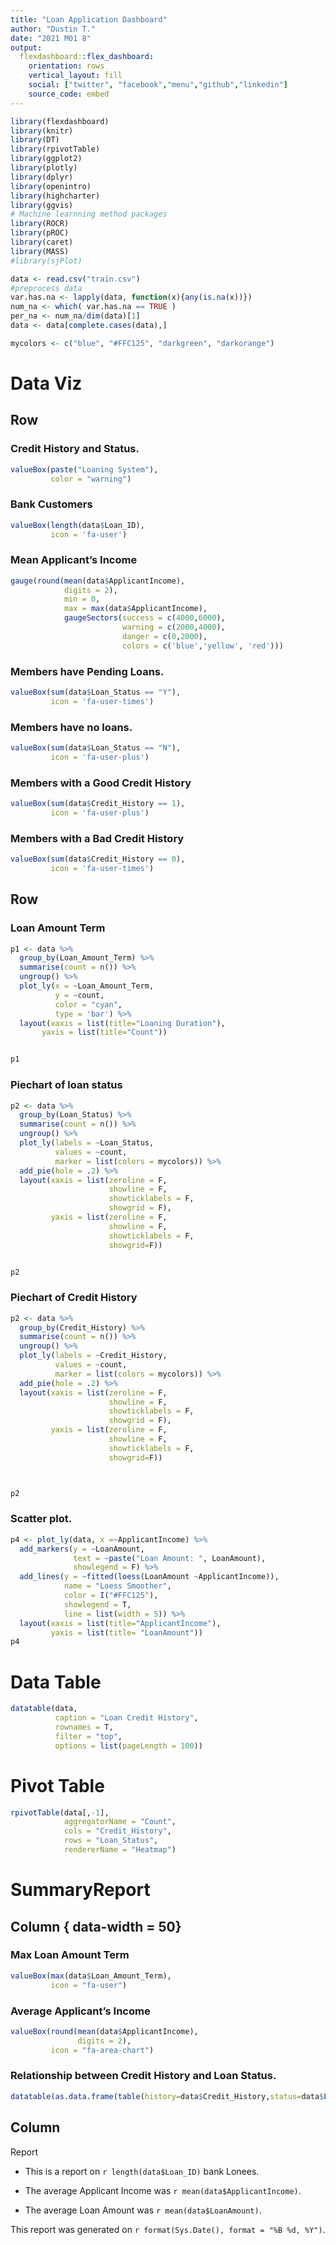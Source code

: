 ---
title: "Loan Application Dashboard"
author: "Dustin T."
date: "2021 M01 8"
output: 
  flexdashboard::flex_dashboard:
    orientation: rows
    vertical_layout: fill
    social: ["twitter", "facebook","menu","github","linkedin"]
    source_code: embed
---


```{r setup, include=FALSE}
library(flexdashboard)
library(knitr)
library(DT)
library(rpivotTable)
library(ggplot2)
library(plotly)
library(dplyr)
library(openintro)
library(highcharter)
library(ggvis)
# Machine learnning method packages
library(ROCR)
library(pROC)
library(caret)
library(MASS)
#library(sjPlot)
```

```{r readDat}
data <- read.csv("train.csv")
#preprocess data
var.has.na <- lapply(data, function(x){any(is.na(x))})
num_na <- which( var.has.na == TRUE )	
per_na <- num_na/dim(data)[1] 
data <- data[complete.cases(data),]
```

```{r}
mycolors <- c("blue", "#FFC125", "darkgreen", "darkorange")
```

Data Viz {data-icon="fa-globe"}
==========================================

Row
------------------------------------------


### Credit History and Status.

```{r introduction}
valueBox(paste("Loaning System"),
         color = "warning")
```


### Bank Customers

```{r total_customers}
valueBox(length(data$Loan_ID),
         icon = 'fa-user')
```


### **Mean Applicant's Income**

```{r somegauges}
gauge(round(mean(data$ApplicantIncome),
            digits = 2),
            min = 0,
            max = max(data$ApplicantIncome),
            gaugeSectors(success = c(4000,6000),
                         warning = c(2000,4000),
                         danger = c(0,2000),
                         colors = c('blue','yellow', 'red')))
```


### Members have Pending Loans.

```{r}
valueBox(sum(data$Loan_Status == "Y"),
         icon = 'fa-user-times')
```


### Members have no loans.

```{r Loan_status}
valueBox(sum(data$Loan_Status == "N"),
         icon = 'fa-user-plus')

```


### Members with a Good Credit History

```{r Credit History}
valueBox(sum(data$Credit_History == 1),
         icon = 'fa-user-plus')

```


### Members with a Bad Credit History

```{r Florida}
valueBox(sum(data$Credit_History == 0),
         icon = 'fa-user-times')
```


Row
----------------------------------


### Loan Amount Term

```{r term}
p1 <- data %>%
  group_by(Loan_Amount_Term) %>%
  summarise(count = n()) %>%
  ungroup() %>%
  plot_ly(x = ~Loan_Amount_Term,
          y = ~count,
          color = "cyan",
          type = 'bar') %>%
  layout(xaxis = list(title="Loaning Duration"),
       yaxis = list(title="Count"))


p1
```


### Piechart of loan status

```{r pie1}
p2 <- data %>%
  group_by(Loan_Status) %>%
  summarise(count = n()) %>%
  ungroup() %>%
  plot_ly(labels = ~Loan_Status,
          values = ~count,
          marker = list(colors = mycolors)) %>%
  add_pie(hole = .2) %>%
  layout(xaxis = list(zeroline = F,
                      showline = F,
                      showticklabels = F,
                      showgrid = F),
         yaxis = list(zeroline = F,
                      showline = F,
                      showticklabels = F,
                      showgrid=F))


p2

```


### Piechart of Credit History

```{r boxplot}
p2 <- data %>%
  group_by(Credit_History) %>%
  summarise(count = n()) %>%
  ungroup() %>%
  plot_ly(labels = ~Credit_History,
          values = ~count,
          marker = list(colors = mycolors)) %>%
  add_pie(hole = .2) %>%
  layout(xaxis = list(zeroline = F,
                      showline = F,
                      showticklabels = F,
                      showgrid = F),
         yaxis = list(zeroline = F,
                      showline = F,
                      showticklabels = F,
                      showgrid=F))



p2

```

### Scatter plot.

```{r}
p4 <- plot_ly(data, x =~ApplicantIncome) %>%
  add_markers(y = ~LoanAmount,
              text = ~paste("Loan Amount: ", LoanAmount),
              showlegend = F) %>%
  add_lines(y = ~fitted(loess(LoanAmount ~ApplicantIncome)),
            name = "Loess Smoother",
            color = I("#FFC125"),
            showlegend = T,
            line = list(width = 5)) %>%
  layout(xaxis = list(title="ApplicantIncome"),
         yaxis = list(title= "LoanAmount"))
p4

```


Data Table {data-icon="fa-wrench"}
===========================================
```{r}
datatable(data,
          caption = "Loan Credit History",
          rownames = T,
          filter = "top",
          options = list(pageLength = 100))
```

Pivot Table {data-icon="fa-sort-amount-desc"}
=============================================
```{r}
rpivotTable(data[,-1], 
            aggregatorName = "Count",
            cols = "Credit_History",
            rows = "Loan_Status",
            rendererName = "Heatmap")
```

SummaryReport {data-orientation=columns, data-icon="fa-diamond"} 
============================================
Column { data-width = 50}
----------------------------------------

### Max Loan Amount Term

```{r}
valueBox(max(data$Loan_Amount_Term),
         icon = "fa-user")
```

### Average Applicant's Income

```{r}
valueBox(round(mean(data$ApplicantIncome),
               digits = 2),
         icon = "fa-area-chart")
```

### Relationship between Credit History and Loan Status.

```{r}
datatable(as.data.frame(table(history=data$Credit_History,status=data$Loan_Status)))
```

Column 
-------------------------------------------
Report

* This is a report on `r length(data$Loan_ID)` bank Lonees.

* The average Applicant Income was `r mean(data$ApplicantIncome)`.

* The average Loan Amount was `r mean(data$LoanAmount)`.

This report was generated on `r format(Sys.Date(), format = "%B %d, %Y")`.


